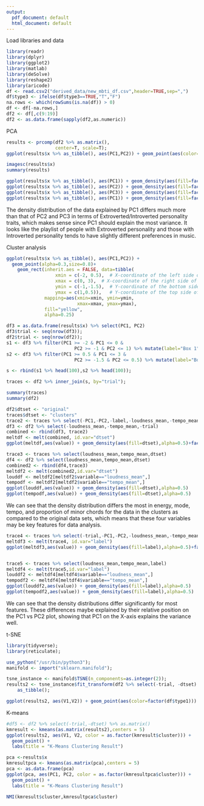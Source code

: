 ```yaml
---
output:
  pdf_document: default
  html_document: default
---
```


Load libraries and data
```r
library(readr)
library(dplyr)
library(ggplot2)
library(matlab)
library(deSolve)
library(reshape2)
library(aricode)
df <- read.csv2("derived_data/new_mbti_df.csv",header=TRUE,sep=",")
df$type3 <- ifelse(df$type3==TRUE,"T","F")
na.rows <- which(rowSums(is.na(df)) > 0)
df <- df[-na.rows,]
df2 <- df[,c(9:19)]
df2 <- as.data.frame(sapply(df2,as.numeric))

```

PCA

```r
results <- prcomp(df2 %>% as.matrix(),
                  center=T, scale=T);
ggplot(results$x %>% as_tibble(), aes(PC1,PC2)) + geom_point(aes(color=factor(df$type1)))

```

```r
imagesc(results$x)
summary(results)
```

```r
ggplot(results$x %>% as_tibble(), aes(PC1)) + geom_density(aes(fill=factor(df$type1),alpha=0.5))
ggplot(results$x %>% as_tibble(), aes(PC2)) + geom_density(aes(fill=factor(df$type1),alpha=0.5))
ggplot(results$x %>% as_tibble(), aes(PC3)) + geom_density(aes(fill=factor(df$type1),alpha=0.5))
ggplot(results$x %>% as_tibble(), aes(PC1)) + geom_density(aes(fill=factor(df$function_pair),alpha=0.3))
```
The density distribution of the data explained by PC1 differs much more than that of PC2 and PC3 in terms of Extroverted/Introverted personality traits, which makes sense since PC1 should explain the most variance.
It looks like the playlist of people with Extroverted personality and those with Introverted personality tends to have slightly different preferences in music.


Cluster analysis

```r
ggplot(results$x %>% as_tibble(), aes(PC1,PC2)) + 
  geom_point(alpha=0.3,size=0.8)+
    geom_rect(inherit.aes = FALSE, data=tibble(
                  xmin = c(-2, 0.5),  # X-coordinate of the left side of the rectangle
                  xmax = c(0, 3),  # X-coordinate of the right side of the rectangle
                  ymin = c(-1,-1.5),  # Y-coordinate of the bottom side of the rectangle
                  ymax = c(1,0.5)),   # Y-coordinate of the top side of the rectangle),
              mapping=aes(xmin=xmin, ymin=ymin,
                          xmax=xmax, ymax=ymax),
              fill="yellow",
              alpha=0.25)
```

```r
df3 = as.data.frame(results$x) %>% select(PC1, PC2)
df3$trial <- seq(nrow(df3));
df2$trial <- seq(nrow(df2));
s1 <- df3 %>% filter(PC1 >= -2 & PC1 <= 0 &
                         PC2 >= -1 & PC2 <= 1) %>% mutate(label="Box 1");
s2 <- df3 %>% filter(PC1 >= 0.5 & PC1 <= 3 &
                         PC2 >= -1.5 & PC2 <= 0.5) %>% mutate(label="Box 2");

s <- rbind(s1 %>% head(100),s2 %>% head(100));

traces <- df2 %>% inner_join(s, by="trial");

summary(traces)
summary(df2)
```

```r
df2$dtset <- "original"
traces$dtset <- "clusters"
trace2 <- traces %>% select(-PC1,-PC2,-label,-loudness_mean,-tempo_mean,-trial)
df3 <- df2 %>% select(-loudness_mean,-tempo_mean,-trial)
combined <- rbind(df3, trace2)
meltdf <- melt(combined, id.var="dtset")
ggplot(meltdf,aes(value)) + geom_density(aes(fill=dtset),alpha=0.5)+facet_wrap(~variable) 

trace3 <- traces %>% select(loudness_mean,tempo_mean,dtset)
df4 <- df2 %>% select(loudness_mean,tempo_mean,dtset)
combined2 <- rbind(df4,trace3)
meltdf2 <- melt(combined2,id.var="dtset")
louddf <- meltdf2[meltdf2$variable=="loudness_mean",]
tempodf <- meltdf2[meltdf2$variable=="tempo_mean",]
ggplot(louddf,aes(value)) + geom_density(aes(fill=dtset),alpha=0.5)
ggplot(tempodf,aes(value)) + geom_density(aes(fill=dtset),alpha=0.5)
```
We can see that the density distribution differs the most in energy, mode, tempo, and proportion of minor chords for the data in the clusters as compared to the original data sets, which means that these four variables may be key features for data analysis.


```r
trace4 <- traces %>% select(-trial,-PC1,-PC2,-loudness_mean,-tempo_mean,-dtset)
meltdf3 <- melt(trace4, id.var="label")
ggplot(meltdf3,aes(value)) + geom_density(aes(fill=label),alpha=0.5)+facet_wrap(~variable) 


trace5 <- traces %>% select(loudness_mean,tempo_mean,label)
meltdf4 <- melt(trace5,id.var="label")
louddf2 <- meltdf4[meltdf4$variable=="loudness_mean",]
tempodf2 <- meltdf4[meltdf4$variable=="tempo_mean",]
ggplot(louddf2,aes(value)) + geom_density(aes(fill=label),alpha=0.5)
ggplot(tempodf2,aes(value)) + geom_density(aes(fill=label),alpha=0.5)
```

We can see that the density distributions differ significantly for most features. These differences maybe explained by their relative position on the PC1 vs PC2 plot, showing that PC1 on the X-axis explains the variance well.

t-SNE

```r
library(tidyverse);
library(reticulate);

use_python("/usr/bin/python3");
manifold <- import("sklearn.manifold");

tsne_instance <- manifold$TSNE(n_components=as.integer(2));
results2 <- tsne_instance$fit_transform(df2 %>% select(-trial, -dtset) %>% as.matrix()) %>%
    as_tibble();

ggplot(results2, aes(V1,V2)) + geom_point(aes(color=factor(df$type1)))
```

K-means

```r
#df5 <- df2 %>% select(-trial,-dtset) %>% as.matrix()
kmresult <- kmeans(as.matrix(results2),centers = 5)
ggplot(results2, aes(V1, V2, color = as.factor(kmresult$cluster))) +
  geom_point() +
  labs(title = "K-Means Clustering Result")
```

```r
pca <-results$x
kmresultpca <- kmeans(as.matrix(pca),centers = 5)
pca <- as.data.frame(pca)
ggplot(pca, aes(PC1, PC2, color = as.factor(kmresultpca$cluster))) +
  geom_point() +
  labs(title = "K-Means Clustering Result")
```

```r
NMI(kmresult$cluster,kmresultpca$cluster)
```
